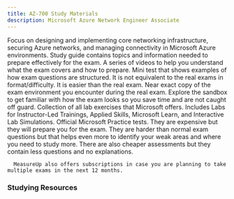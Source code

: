 ```yaml
---
title: AZ-700 Study Materials
description: Microsoft Azure Network Engineer Associate
---
```



<Card title="Get Started" icon="star">
  <LinkCard title="Exam AZ-700: Microsoft Azure Network Engineer Associate" href="https://learn.microsoft.com/en-us/credentials/certifications/azure-network-engineer-associate/?WT.mc_id=studentamb_165290" target="_blank" />
  Focus on designing and implementing core networking infrastructure, securing Azure networks, and managing connectivity in Microsoft Azure environments.
  <LinkCard title="AZ-700 Study Guide" href="https://learn.microsoft.com/credentials/certifications/resources/study-guides/az-700?WT.mc_id=studentamb_165290" target="_blank" />
  Study guide contains topics and information needed to prepare effectively for the exam.
  <LinkCard title="Exam Readiness Zone" href="https://learn.microsoft.com/en-us/shows/exam-readiness-zone/preparing-for-az-700-design-and-implement-core-networking-infrastructure-1-of-5?WT.mc_id=studentamb_165290" target="_blank" />
  A series of videos to help you understand what the exam covers and how to prepare.
  <LinkCard title="Practice Assessment" href="https://learn.microsoft.com/en-us/certifications/exams/az-700/practice/assessment?assessment-type=practice&assessmentId=70&WT.mc_id=studentamb_165290" target="_blank" />
  Mini test that shows examples of how exam questions are structured. It is not equivalent to the real exams in format/difficulty. It is easier than the real exam.
  <LinkCard title="Exam Sandbox" href="https://aka.ms/examdemo" target="_blank" />
  Near exact copy of the exam environment you encounter during the real exam. Explore the sandbox to get familiar with how the exam looks so you save time and are not caught off guard.
  <LinkCard title="GitHub Labs" href="https://aka.ms/az700labs" target="_blank" />
  Collection of all lab exercises that Microsoft offers. Includes Labs for Instructor-Led Trainings, Applied Skills, Microsoft Learn, and Interactive Lab Simulations.
</Card>

<Card title="MeasureUp Practice Tests" icon="open-book">
<CardGrid>
  <LinkCard title="MeasureUp Assessments" href="https://www.measureup.com/assessment-az-700-designing-and-implementing-microsoft-azure-networking-solutions.html#u44" target="_blank" />
  <LinkCard title="MeasureUp Practice Test" href="https://www.measureup.com/microsoft-practice-test-az-700-designing-and-implementing-azure-networking-solutions.html#u44" target="_blank" />
</CardGrid>
  <LinkCard title="MeasureUp Subscriptions" href="https://www.measureup.com/subscription-plans-for-individuals#u44" target="_blank" />
      Official Microsoft Practice tests. They are expensive but they will prepare you for the exam. They are harder than normal exam questions but that helps 
      even more to identify your weak areas and where you need to study more. There are also cheaper assessments but they contain less questions and no explanations.

      MeasureUp also offers subscriptions in case you are planning to take multiple exams in the next 12 months. 
</Card>

### Studying Resources

<Tabs>
  <TabItem label="Text">
    <CardGrid>
      <LinkCard title="Microsoft Learn" href="https://learn.microsoft.com/certifications/exams/az-700?WT.mc_id=studentamb_165290" target="_blank" />
    </CardGrid>
  </TabItem>
  <TabItem label="Videos">
    <CardGrid>
      <LinkCard title="John Savill's Course" href="https://www.youtube.com/playlist?list=PLlVtbbG169nGeFODKRZhjqdSxFpSPXVOa" target="_blank" />
      <LinkCard title="I am IT Geek Course" href="https://www.youtube.com/watch?v=aM3YPdeln_U&list=PLJBGLF8tZlXPMrwa1ix_Tv5P6RiF8ni3t&pp=iAQB" target="_blank" />
      <LinkCard title="Azure Networking Masterclass - A Guide to Cloud" href="https://www.youtube.com/watch?v=DFdOi0QVso4" target="_blank" />
      <LinkCard title="Microsoft Enterprise Skills Initiative Instructor-led course" href="https://esi.microsoft.com/Search?q=AZ-700&avail=Available&learningoption=Advanced+Role+Based" target="_blank" />
    </CardGrid>
  </TabItem>
  <TabItem label="Paid">
    <CardGrid>
      <LinkCard title="Pluralsight Course" href="https://www.pluralsight.com/paths/designing-and-implementing-microsoft-azure-networking-solutions-az-700" target="_blank" />
    </CardGrid>
  </TabItem>
  <TabItem label="Tests">
    <CardGrid>
      <LinkCard title="Microsoft Learn Practice Assessment" href="https://learn.microsoft.com/en-us/certifications/exams/az-700/practice/assessment?assessment-type=practice&assessmentId=70&WT.mc_id=studentamb_165290" target="_blank" />
      <LinkCard title="MeasureUp Assessments" href="https://www.measureup.com/assessment-az-700-designing-and-implementing-microsoft-azure-networking-solutions.html#u44" target="_blank" />
      <LinkCard title="MeasureUp Practice Tests" href="https://www.measureup.com/microsoft-practice-test-az-700-designing-and-implementing-azure-networking-solutions.html#u44" target="_blank" />
    </CardGrid>
  </TabItem>
  <TabItem label="Misc">
    <CardGrid>
      <LinkCard title="Microsoft Azure Free Account" href="https://azure.microsoft.com/en-us/offers/ms-azr-0044p?WT.mc_id=studentamb_165290" target="_blank" />
      <LinkCard title="CISCO Networking Basics Course" href="https://skillsforall.com/course/networking-basics?courseLang=en-US" target="_blank" />
    </CardGrid>
  </TabItem>
</Tabs>
